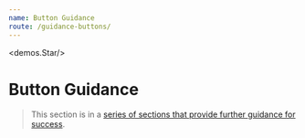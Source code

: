 ```yaml
---
name: Button Guidance
route: /guidance-buttons/
---
```



<demos.Star/>

# Button Guidance

> This section is in a [series of sections that provide further guidance for success][guidance].


[guidance]:../guidance/
